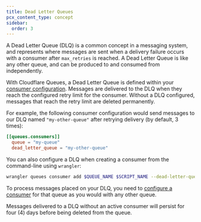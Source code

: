 ```yaml
---
title: Dead Letter Queues
pcx_content_type: concept
sidebar:
  order: 3
---
```


A Dead Letter Queue (DLQ) is a common concept in a messaging system, and represents where messages are sent when a delivery failure occurs with a consumer after `max_retries` is reached. A Dead Letter Queue is like any other queue, and can be produced to and consumed from independently.

With Cloudflare Queues, a Dead Letter Queue is defined within your [consumer configuration](/queues/configuration/configure-queues/). Messages are delivered to the DLQ when they reach the configured retry limit for the consumer. Without a DLQ configured, messages that reach the retry limit are deleted permanently.

For example, the following consumer configuration would send messages to our DLQ named `"my-other-queue"` after retrying delivery (by default, 3 times):

```toml
[[queues.consumers]]
  queue = "my-queue"
  dead_letter_queue = "my-other-queue"
```

You can also configure a DLQ when creating a consumer from the command-line using `wrangler`:

```sh
wrangler queues consumer add $QUEUE_NAME $SCRIPT_NAME --dead-letter-queue=$NAME_OF_OTHER_QUEUE
```

To process messages placed on your DLQ, you need to [configure a consumer](/queues/configuration/configure-queues/) for that queue as you would with any other queue.

Messages delivered to a DLQ without an active consumer will persist for four (4) days before being deleted from the queue.
